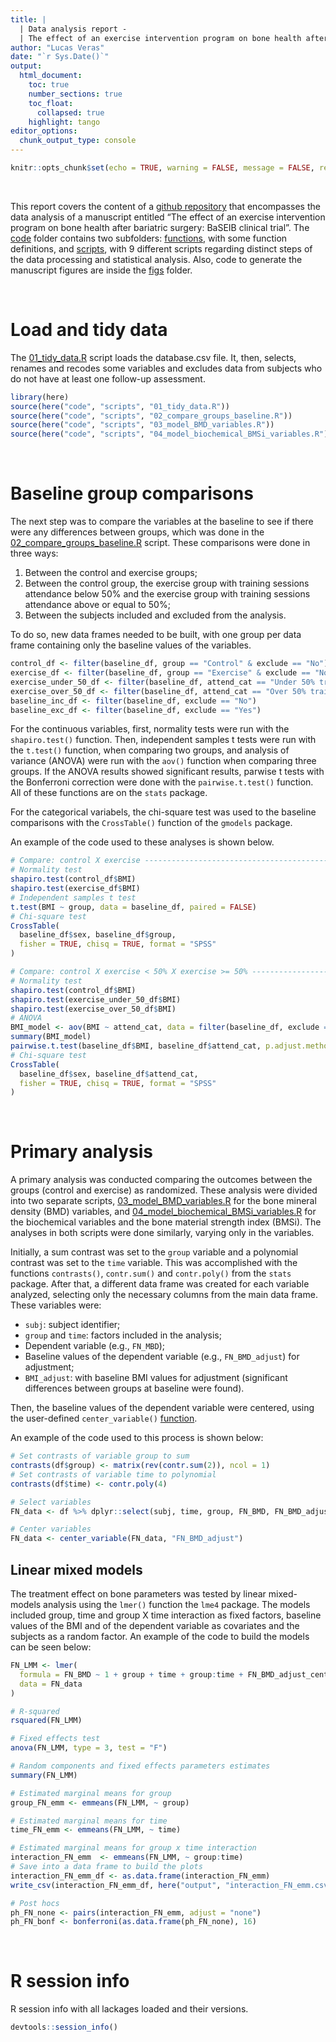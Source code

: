 ```yaml
---
title: | 
  | Data analysis report - 
  | The effect of an exercise intervention program on bone health after bariatric surgery: BaSEIB clinical trial
author: "Lucas Veras"
date: "`r Sys.Date()`"
output: 
  html_document:
    toc: true
    number_sections: true
    toc_float: 
      collapsed: true
    highlight: tango
editor_options: 
  chunk_output_type: console
---
```


```r
knitr::opts_chunk$set(echo = TRUE, warning = FALSE, message = FALSE, results = "hide")
```
 
<br>
 
This report covers the content of a [github repository](https://github.com/verasls/BaSEIB_exercise_bone_health) that encompasses the data analysis of a manuscript entitled "The effect of an exercise intervention program on bone health after bariatric surgery: BaSEIB clinical trial". The [code](https://github.com/verasls/BaSEIB_exercise_bone_health/tree/master/code) folder contains two subfolders: [functions](https://github.com/verasls/BaSEIB_exercise_bone_health/tree/master/code/functions), with some function definitions, and [scripts](https://github.com/verasls/BaSEIB_exercise_bone_health/tree/master/code/scripts), with 9 different scripts regarding distinct steps of the data processing and statistical analysis. Also, code to generate the manuscript figures are inside the [figs](https://github.com/verasls/BaSEIB_exercise_bone_health/tree/master/figs) folder.

<br>

# Load and tidy data

The [01_tidy_data.R](https://github.com/verasls/BaSEIB_exercise_bone_health/blob/master/code/scripts/01_tidy_data.R) script loads the database.csv file. It, then, selects, renames and recodes some variables and excludes data from subjects who do not have at least one follow-up assessment.

```r
library(here)
source(here("code", "scripts", "01_tidy_data.R"))
source(here("code", "scripts", "02_compare_groups_baseline.R"))
source(here("code", "scripts", "03_model_BMD_variables.R"))
source(here("code", "scripts", "04_model_biochemical_BMSi_variables.R"))
```

<br>

# Baseline group comparisons

The next step was to compare the variables at the baseline to see if there were any differences between groups, which was done in the [02_compare_groups_baseline.R](https://github.com/verasls/BaSEIB_exercise_bone_health/blob/master/code/scripts/02_compare_groups_baseline.R) script. These comparisons were done in three ways:

1. Between the control and exercise groups;
2. Between the control group, the exercise group with training sessions attendance below 50% and the exercise group with training sessions attendance above or equal to 50%;
3. Between the subjects included and excluded from the analysis.

To do so, new data frames needed to be built, with one group per data frame containing only the baseline values of the variables.

```r
control_df <- filter(baseline_df, group == "Control" & exclude == "No")
exercise_df <- filter(baseline_df, group == "Exercise" & exclude == "No")
exercise_under_50_df <- filter(baseline_df, attend_cat == "Under 50% training attendance" & exclude == "No")
exercise_over_50_df <- filter(baseline_df, attend_cat == "Over 50% training attendance" & exclude == "No")
baseline_inc_df <- filter(baseline_df, exclude == "No")
baseline_exc_df <- filter(baseline_df, exclude == "Yes")
```

For the continuous variables, first, normality tests were run with the `shapiro.test()` function. Then, independent samples t tests were run with the `t.test()` function, when comparing two groups, and analysis of variance (ANOVA) were run with the `aov()` function when comparing three groups. If the ANOVA results showed significant results, parwise t tests with the Bonferroni correction were done with the `pairwise.t.test()` function. All of these functions are on the `stats` package.

For the categorical variabels, the chi-square test was used to the baseline comparisons with the `CrossTable()` function of the `gmodels` package.

An example of the code used to these analyses is shown below.

```r
# Compare: control X exercise ---------------------------------------------
# Normality test
shapiro.test(control_df$BMI)
shapiro.test(exercise_df$BMI)
# Independent samples t test
t.test(BMI ~ group, data = baseline_df, paired = FALSE)
# Chi-square test
CrossTable(
  baseline_df$sex, baseline_df$group, 
  fisher = TRUE, chisq = TRUE, format = "SPSS"
)

# Compare: control X exercise < 50% X exercise >= 50% ---------------------
# Normality test
shapiro.test(control_df$BMI)
shapiro.test(exercise_under_50_df$BMI)
shapiro.test(exercise_over_50_df$BMI)
# ANOVA
BMI_model <- aov(BMI ~ attend_cat, data = filter(baseline_df, exclude == "No"))
summary(BMI_model)
pairwise.t.test(baseline_df$BMI, baseline_df$attend_cat, p.adjust.method = "bonferroni")
# Chi-square test
CrossTable(
  baseline_df$sex, baseline_df$attend_cat, 
  fisher = TRUE, chisq = TRUE, format = "SPSS"
)
```

<br>

# Primary analysis

A primary analysis was conducted comparing the outcomes between the groups (control and exercise) as randomized. These analysis were divided into two separate scripts, [03_model_BMD_variables.R](https://github.com/verasls/BaSEIB_exercise_bone_health/blob/master/code/scripts/03_model_BMD_variables.R) for the bone mineral density (BMD) variables, and [04_model_biochemical_BMSi_variables.R](https://github.com/verasls/BaSEIB_exercise_bone_health/blob/master/code/scripts/04_model_biochemical_BMSi_variables.R) for the biochemical variables and the bone material strength index (BMSi). The analyses in both scripts were done similarly, varying only in the variables.

Initially, a sum contrast was set to the `group` variable and a polynomial contrast was set to the `time` variable. This was accomplished with the functions `contrasts()`, `contr.sum()` and `contr.poly()` from the `stats` package. After that, a different data frame was created for each variable analyzed, selecting only the necessary columns from the main data frame. These variables were:

- `subj`: subject identifier;
- `group` and `time`: factors included in the analysis;
- Dependent variable (e.g., `FN_MBD`);
- Baseline values of the dependent variable (e.g., `FN_BMD_adjust`) for adjustment;
- `BMI_adjust`: with baseline BMI values for adjustment (significant differences between groups at baseline were found).

Then, the baseline values of the dependent variable were centered, using the user-defined `center_variable()` [function](https://github.com/verasls/BaSEIB_exercise_bone_health/blob/master/code/functions/center_variable.R).

An example of the code used to this process is shown below:

```r
# Set contrasts of variable group to sum
contrasts(df$group) <- matrix(rev(contr.sum(2)), ncol = 1)
# Set contrasts of variable time to polynomial
contrasts(df$time) <- contr.poly(4)

# Select variables
FN_data <- df %>% dplyr::select(subj, time, group, FN_BMD, FN_BMD_adjust, BMI_adjust)

# Center variables
FN_data <- center_variable(FN_data, "FN_BMD_adjust")
```

## Linear mixed models

The treatment effect on bone parameters was tested by linear mixed-models analysis  using the `lmer()` function the `lme4` package. The models included group, time and group X time interaction as fixed factors, baseline values of the BMI and of the dependent variable as covariates and the subjects as a random factor. An example of the code to build the models can be seen below:

```r
FN_LMM <- lmer(
  formula = FN_BMD ~ 1 + group + time + group:time + FN_BMD_adjust_centered + BMI_adjust + (1 | subj),
  data = FN_data
)
```

```r
# R-squared
rsquared(FN_LMM)

# Fixed effects test
anova(FN_LMM, type = 3, test = "F")

# Random components and fixed effects parameters estimates
summary(FN_LMM)

# Estimated marginal means for group
group_FN_emm <- emmeans(FN_LMM, ~ group)

# Estimated marginal means for time
time_FN_emm <- emmeans(FN_LMM, ~ time)

# Estimated marginal means for group x time interaction
interaction_FN_emm  <- emmeans(FN_LMM, ~ group:time)
# Save into a data frame to build the plots
interaction_FN_emm_df <- as.data.frame(interaction_FN_emm)
write_csv(interaction_FN_emm_df, here("output", "interaction_FN_emm.csv"))

# Post hocs
ph_FN_none <- pairs(interaction_FN_emm, adjust = "none")
ph_FN_bonf <- bonferroni(as.data.frame(ph_FN_none), 16)
```


<br>

# R session info

R session info with all lackages loaded and their versions.

```r
devtools::session_info()
```